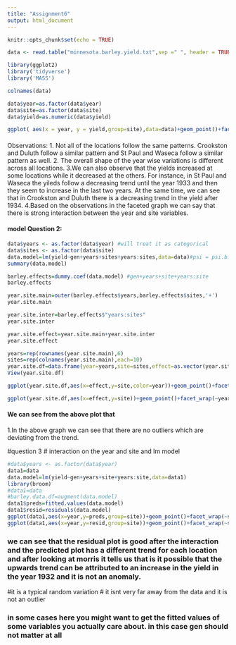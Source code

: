 ---
title: "Assignment6"
output: html_document
---


```{r setup, include=FALSE}
knitr::opts_chunk$set(echo = TRUE)
```
```{r}
data <- read.table("minnesota.barley.yield.txt",sep =" ", header = TRUE, dec =".")
```

```{r}
library(ggplot2)
library('tidyverse')
library('MASS')
```

```{r}
colnames(data)
```

```{r}
data$year=as.factor(data$year)
data$site=as.factor(data$site)
data$yield=as.numeric(data$yield)
```

```{r,fig.width=10,fig.height=6}
ggplot( aes(x = year, y = yield,group=site),data=data)+geom_point()+facet_wrap(~site)+ggtitle('Yield vs year based on location')+geom_smooth(method=loess,se=FALSE)+xlab('Year')+ylab('Yield')
```
####
Observations:
1. Not all of the locations follow the same patterns. Crookston and Duluth follow a similar pattern and St Paul and Waseca follow a similar pattern as well.
2. The overall shape of the year wise variations is different across all locations.
3.We can also observe that the yields increased at some locations while it decreased at the others. For instance, in St Paul and Waseca the yileds follow a decreasing trend until the year 1933 and then they seem to increase in the last two years.
At the same time, we can see that in Crookston and Duluth there is a decreasing trend in the yield after 1934.
4.Based on the observations in the faceted graph we can say that there is strong interaction between the year and site variables.


#### model Question 2:


```{r}
data$years <- as.factor(data$year) #will treat it as categorical
data$sites <- as.factor(data$site)
data.model=lm(yield~gen+years+sites+years:sites,data=data)#psi = psi.bisquare
summary(data.model)
```

```{r}
barley.effects=dummy.coef(data.model) #gen+years+site+years:site
barley.effects
```


```{r}
year.site.main=outer(barley.effects$years,barley.effects$sites,'+')
year.site.main
```

```{r}
year.site.inter=barley.effects$"years:sites"
year.site.inter
```

```{r}
year.site.effect=year.site.main+year.site.inter
year.site.effect  
```

```{r}
years=rep(rownames(year.site.main),6)
sites=rep(colnames(year.site.main),each=10)
year.site.df=data.frame(year=years,site=sites,effect=as.vector(year.site.effect ))
View(year.site.df)
```

```{r}
ggplot(year.site.df,aes(x=effect,y=site,color=year))+geom_point()+facet_wrap(~site)
```

```{r}
ggplot(year.site.df,aes(x=effect,y=site))+geom_point()+facet_wrap(~year)+xlab('Effects')+ylab('Sites')+ggtitle('Site vs Effect based on effect')
```

#### We can see from the above plot that
1.In the above graph we can see that there are no outliers which are deviating from the trend.

#question 3
# interaction on the year and site and lm model 

```{r,fig.width=10,fig.height=6}
#data$years <- as.factor(data$year)
data1=data
data.model=lm(yield~gen+years+site+years:site,data=data1)
library(broom)
#data1=data
#barley.data.df=augment(data.model)
data1$preds=fitted.values(data.model)
data1$resid=residuals(data.model)
ggplot(data1,aes(x=year,y=preds,group=site))+geom_point()+facet_wrap(~site)+geom_smooth(method= loess,se=FALSE)+xlab('Year')+ylab('Fitted')+ggtitle('Year vs Fitted Values based on location')
ggplot(data1,aes(x=year,y=resid,group=site))+geom_point()+facet_wrap(~site)+geom_smooth(method= loess,se=FALSE)+xlab('Year')+ylab('Resid')+ggtitle('Year vs Residuals  based on location')
```



### we can see that the residual plot is good after the interaction and the predicted plot has a different trend for each location and after looking at morris it tells us that is it possible that the upwards trend can be attributed to an increase in the yield in the year 1932 and it is not an anomaly.

#it is a typical random variation
# it isnt very far away from the data and it is not an outlier

### in some cases here you might want to get the fitted values of some variables you actually care about. in this case gen should not matter at all